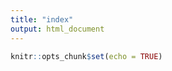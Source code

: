 ```yaml
---
title: "index"
output: html_document
---
```


```r
knitr::opts_chunk$set(echo = TRUE)
```

```r

```

```r

```

```r

```


```r

```

```r

```